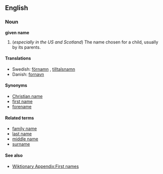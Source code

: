 ==English==
===Noun===
'''given name'''

#(''especially in the US and Scotland'') The name chosen for a child, usually by its parents.

====Translations====
{{top}}

{{mid}}
*Swedish: [[förnamn]] {{n}}, [[tilltalsnamn]] {{n}}
*Danish: [[fornavn]]
{{bottom}}

====Synonyms====
*[[Christian name]]
*[[first name]]
*[[forename]]

====Related terms====
*[[family name]]
*[[last name]]
*[[middle name]]
*[[surname]]

====See also====
* [[Wiktionary Appendix:First names]]